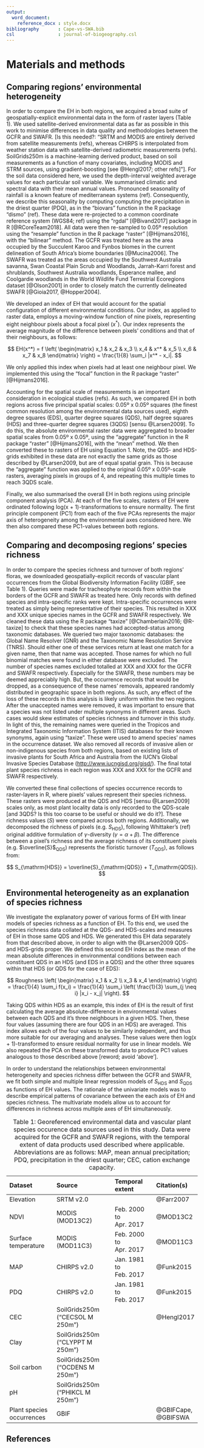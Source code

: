```yaml
---
output: 
  word_document:
    reference_docx : style.docx
bibliography       : Cape-vs-SWA.bib
csl                : journal-of-biogeography.csl
---
```


# Materials and methods

## Comparing regions' environmental heterogeneity

In order to compare the EH in both regions, we acquired a broad suite of geospatially-explicit environmental data in the form of raster layers (Table 1). We used satellite-derived environmental data as far as possible in this work to minimise differences in data quality and methodologies between the GCFR and SWAFR. [Is this needed?: "SRTM and MODIS are entirely derived from satellite measurements (refs), whereas CHIRPS is interpolated from weather station data with satellite-derived radiometric measurements (refs). SoilGrids250m is a machine-learning derived product, based on soil measurements as a function of many covariates, including MODIS and STRM sources, using gradient-boosting [see @Hengl2017; other refs]"]. For the soil data considered here, we used the depth-interval weighted average values for each particular soil variable. We summarised climatic and spectral data with their mean annual values. Pronounced seasonality of rainfall is a known feature of mediterranean systems (ref). Consequently, we describe this seasonality by computing computing the precipitation in the driest quarter (PDQ), as in the "biovars" function in the R package "dismo" (ref). These data were re-projected to a common coordinate reference system (WGS84; ref) using the "rgdal" [@Bivand2017] package in R [@RCoreTeam2018]. All data were then re-sampled to 0.05º resolution using the "resample" function in the R package "raster" [@Hijmans2016], with the "bilinear" method. The GCFR was treated here as the area occupied by the Succulent Karoo and Fynbos biomes in the current delineation of South Africa's biome boundaries [@Mucina2006]. The SWAFR was treated as the areas occupied by the Southwest Australia savanna, Swan Coastal Plain Scrub and Woodlands, Jarrah-Karri forest and shrublands, Southwest Australia woodlands, Esperance mallee, and Coolgardie woodlands in the World Wildlife Fund Terrestrial Ecoregions dataset [@Olson2001] in order to closely match the currently delineated SWAFR [@Gioia2017, @Hopper2004].

We developed an index of EH that would account for the spatial configuration of different environmental conditions. Our index, as applied to raster data, employs a moving-window function of nine pixels, representing eight neighbour pixels about a focal pixel (_x_^\*^). Our index represents the average magnitude of the difference between pixels' conditions and that of their neighbours, as follows:

$$
  EH(x^*) =
    f \left( \begin{matrix}
      x_1 & x_2 & x_3 \\
      x_4 & x^* & x_5 \\
      x_6 & x_7 & x_8
    \end{matrix} \right) =
    \frac{1}{8} \sum_i |x^* - x_i|.
$$

We only applied this index when pixels had at least one neighbour pixel. We implemented this using the "focal" function in the R package "raster" [@Hijmans2016].

Accounting for the spatial scale of measurements is an important consideration in ecological studies (refs). As such, we compared EH in both regions across five principal spatial scales: 0.05º x 0.05º squares (the finest common resolution among the environmental data sources used), eighth degree squares (EDS), quarter degree squares (QDS), half degree squares (HDS) and three-quarter degree squares (3QDS) [sensu @Larsen2009]. To do this, the absolute environmental raster data were aggregated to broader spatial scales from 0.05º x 0.05º, using the "aggregate" function in the R package "raster" [@Hijmans2016], with the "mean" method. We then converted these to rasters of EH using Equation 1. Note, the QDS- and HDS-grids exhibited in these data are not exactly the same grids as those described by @Larsen2009, but are of equal spatial grain. This is because the "aggregate" function was applied to the original 0.05º x 0.05º-scale rasters, averaging pixels in groups of 4, and repeating this multiple times to reach 3QDS scale. 

Finally, we also summarised the overall EH in both regions using principle component analysis (PCA). At each of the five scales, rasters of EH were ordinated following log(x + 1)-transformations to ensure normality. The first principle component (PC1) from each of the five PCAs represents the major axis of heterogeneity among the environmental axes considered here. We then also compared these PC1-values between both regions.

## Comparing and decomposing regions' species richness

In order to compare the species richness and turnover of both regions' floras, we downloaded geospatially-explicit records of vascular plant occurrences from the Global Biodiversity Information Facility (GBIF, see Table 1). Queries were made for tracheophyte records from within the borders of the GCFR and SWAFR as treated here. Only records with defined species and intra-specific ranks were kept. Intra-specific occurrences were treated as simply being representative of their species. This resulted in XXX and XXX unique species names in the GCFR and SWAFR respectively. We cleaned these data using the R package "taxize" [@Chamberlain2016; @R-taxize] to check that these species names had accepted-status among taxonomic databases. We queried two major taxonomic databases: the Global Name Resolver (GNR) and the Taxonomic Name Resolution Service (TNRS). Should either one of these services return at least one match for a given name, then that name was accepted. Those names for which no full binomial matches were found in either database were excluded. The number of species names excluded totalled at XXX and XXX for the GCFR and SWAFR respectively. Especially for the SWAFR, these numbers may be deemed appreciably high. But, the occurrence records that would be dropped, as a consequence of these names' removals, appeared randomly distributed in geographic space in both regions. As such, any effect of the loss of these records in this analysis is likely uniform within the two regions. After the unaccepted names were removed, it was important to ensure that a species was not listed under multiple synonyms in different areas. Such cases would skew estimates of species richness and turnover in this study. In light of this, the remaining names were queried in the Tropicos and Integrated Taxonomic Information System (ITIS) databases for their known synonyms, again using "taxize". These were used to amend species' names in the occurrence dataset. We also removed all records of invasive alien or non-indigenous species from both regions, based on existing lists of invasive plants for South Africa and Australia from the IUCN's Global Invasive Species Database (<http://www.iucngisd.org/gisd/>). The final total plant species richness in each region was XXX and XXX for the GCFR and SWAFR respectively.

We converted these final collections of species occurrence records to raster-layers in R, where pixels' values represent their species richness. These rasters were produced at the QDS and HDS [sensu @Larsen2009] scales only, as most plant locality data is only recorded to the QDS-scale [and 3QDS? Is this too coarse to be useful or should we do it?]. These richness values (_S_) were compared across both regions. Additionally, we decomposed the richness of pixels (e.g. _S_~HDS~), following Whittaker's (ref) original additive formulation of $\gamma$-diversity ($\gamma = \alpha + \beta$). The difference between a pixel's richness and the average richness of its constituent pixels (e.g. $\overline{S}$~QDS~) represents the floristic turnover (_T_~QDS~), as follows from:

$$
  S_{\mathrm{HDS}} = \overline{S}_{\mathrm{QDS}} + T_{\mathrm{QDS}}.
$$

## Environmental heterogeneity as an explanation of species richness

We investigate the explanatory power of various forms of EH with linear models of species richness as a function of EH. To this end, we used the species richness data collated at the QDS- and HDS-scales and measures of EH in those same QDS and HDS. We generated this EH data separately from that described above, in order to align with the @Larsen2009 QDS- and HDS-grids proper. We defined this second EH index as the mean of the mean absolute differences in environmental conditions between each constituent QDS in an HDS (and EDS in a QDS) and the other three squares within that HDS (or QDS for the case of EDS):

$$
  Roughness \left( \begin{matrix}
    x_1 & x_2 \\
    x_3 & x_4
  \end{matrix} \right) =
    \frac{1}{4} \sum_i f(x_i) =
    \frac{1}{4} \sum_i \left(
      \frac{1}{3} \sum_{j \neq i} |x_i - x_j|
    \right).
$$

Taking QDS within HDS as an example, this index of EH is the result of first calculating the average absolute-difference in environmental values between each QDS and it's three neighbours in a given HDS. Then, these four values (assuming there are four QDS in an HDS) are averaged. This index allows each of the four values to be similarly independent, and thus more suitable for our averaging and analyses. These values were then log(x + 1)-transformed to ensure residual normality for use in linear models. We also repeated the PCA on these transformed data to produce PC1 values analogous to those described above [reword; avoid 'above'].

In order to understand the relationships between environmental heterogeneity and species richness differ between the GCFR and SWAFR, we fit both simple and multiple linear regression models of _S_~HDS~ and _S_~QDS~ as functions of EH values. The rationale of the univariate models was to describe empirical patterns of covariance between the each axis of EH and species richness. The multivariate models allow us to account for differences in richness across multiple axes of EH simultaneously.

| Dataset                   | Source                          | Temporal extent        | Citation(s)         |
|:--------------------------|:--------------------------------|:-----------------------|:--------------------|
| Elevation                 | SRTM v2.0                       |                        | @Farr2007           |
| NDVI                      | MODIS (MOD13C2)                 | Feb. 2000 to Apr. 2017 | @MOD13C2            |
| Surface temperature       | MODIS (MOD11C3)                 | Feb. 2000 to Apr. 2017 | @MOD11C3            |
| MAP                       | CHIRPS v2.0                     | Jan. 1981 to Feb. 2017 | @Funk2015           |
| PDQ                       | CHIRPS v2.0                     | Jan. 1981 to Feb. 2017 | @Funk2015           |
| CEC                       | SoilGrids250m ("CECSOL M 250m") |                        | @Hengl2017          |
| Clay                      | SoilGrids250m ("CLYPPT M 250m") |                        |                     |
| Soil carbon               | SoilGrids250m ("OCDENS M 250m") |                        |                     |
| pH                        | SoilGrids250m ("PHIKCL M 250m") |                        |                     |
| Plant species occurrences | GBIF                            | <!-- Needed? -->       | @GBIFCape, @GBIFSWA |

Table: Table 1: Georeferenced environmental data and vascular plant species occurence data sources used in this study. Data were acquired for the GCFR and SWAFR regions, with the temporal extent of data products used described where applicable. Abbreviations are as follows: MAP, mean annual precipitation; PDQ, precipitation in the driest quarter; CEC, cation exchange capacity. <!-- The environmental data used in this study were derived from NASA's SRTM digital elevation model [@Farr2007], NASA's MODIS/Terra spectroradiometric data for land surface temperature and NDVI, the Climate Hazards Group's CHIRPS rainfall dataset [@Funk2015], and the International Soil Reference and Information Centre's SoilGrids250m edaphic dataset [@Hengl2017; Table 1] -->

## References
